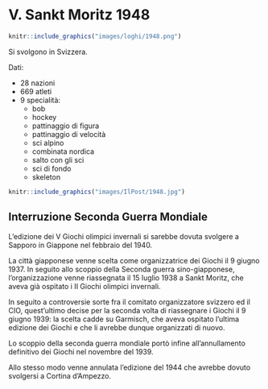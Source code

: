 # V. Sankt Moritz 1948 {-}

```{r, echo=FALSE, out.width='40%', fig.cap='V edizione dei Giochi olimpici invernali'}
knitr::include_graphics("images/loghi/1948.png")
```

Si svolgono in Svizzera.

Dati:

* 28 nazioni
* 669 atleti
* 9 specialità:
  * bob
  * hockey
  * pattinaggio di figura
  * pattinaggio di velocità
  * sci alpino
  * combinata nordica
  * salto con gli sci
  * sci di fondo
  * skeleton

```{r, echo=FALSE, out.width='80%', fig.cap="Il pattinatore artistico americano Dick Button con l'attrice Paulette Goddard alle Olimpiadi invernali di Sankt Moritz, nel 1948. (Allsport Hulton/Archive)"}
knitr::include_graphics("images/IlPost/1948.jpg")
```

## Interruzione Seconda Guerra Mondiale {-}

L'edizione dei V Giochi olimpici invernali si sarebbe dovuta svolgere a Sapporo in Giappone nel febbraio del 1940.

La città giapponese venne scelta come organizzatrice dei Giochi il 9 giugno 1937. In seguito allo scoppio della Seconda guerra sino-giapponese, l'organizzazione venne riassegnata il 15 luglio 1938 a Sankt Moritz, che aveva già ospitato i II Giochi olimpici invernali.

In seguito a controversie sorte fra il comitato organizzatore svizzero ed il CIO, quest'ultimo decise per la seconda volta di riassegnare i Giochi il 9 giugno 1939: la scelta cadde su Garmisch, che aveva ospitato l'ultima edizione dei Giochi e che li avrebbe dunque organizzati di nuovo.

Lo scoppio della seconda guerra mondiale portò infine all'annullamento definitivo dei Giochi nel novembre del 1939.

Allo stesso modo venne annulata l'edizione del 1944 che avrebbe dovuto svolgersi a Cortina d'Ampezzo.
